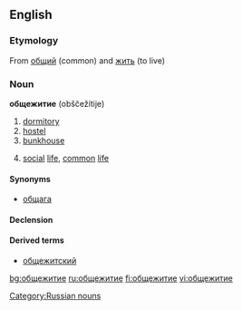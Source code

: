 {{cleanup|Is this English or Russian}}
==English==

===Etymology===
From [[общий]] (common) and [[жить]] (to live)

===Noun===
'''общежитие''' (obščežítije) {{n}}

# [[dormitory]]
# [[hostel]]
# [[bunkhouse]]
# {{rare|lang=ru}} [[social]] [[life]], [[common]] [[life]]

====Synonyms====
*[[общага]]

====Declension====
{{ru-noun|общежи́тие|общежи́тия|общежи́тию|общежи́тие|общежи́тием|об общежи́тии|общежи́тия|общежи́тий|общежи́тиям|общежи́тия|общежи́тиями|об общежи́тиях}}

====Derived terms====
*[[общежитский]] {{pos a}}

[[Category:Russian nouns]]

[[bg:общежитие]]
[[ru:общежитие]]
[[fi:общежитие]]
[[vi:общежитие]]